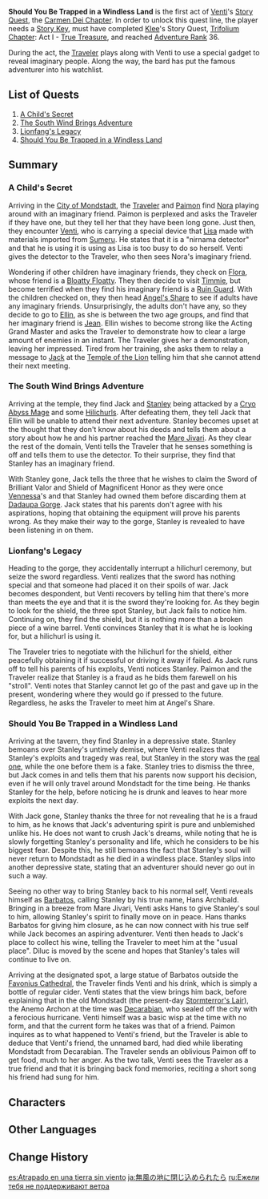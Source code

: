 {{Act Infobox
|image          = Story Card Carmen Dei Chapter Act I.png
|type           = Story
|chapter        = Carmen Dei Chapter
|actNum         = I
|character      = Venti
|ARReq          = 36
|keyReq         = 1
|storyQuestReq  = [[Trifolium Chapter]]: Act I - [[True Treasure]]
}}
'''Should You Be Trapped in a Windless Land''' is the first act of [[Venti]]'s [[Story Quest]], the [[Carmen Dei Chapter]]. In order to unlock this quest line, the player needs a [[Story Key]], must have completed [[Klee]]'s Story Quest, [[Trifolium Chapter]]: Act I - [[True Treasure]], and reached [[Adventure Rank]] 36.

During the act, the [[Traveler]] plays along with Venti to use a special gadget to reveal imaginary people. Along the way, the bard has put the famous adventurer into his watchlist.

==List of Quests==
#[[A Child's Secret]]
#[[The South Wind Brings Adventure]]
#[[Lionfang's Legacy]]
#[[Should You Be Trapped in a Windless Land (Quest)|Should You Be Trapped in a Windless Land]]

==Summary==
===A Child's Secret===
Arriving in the [[City of Mondstadt]], the [[Traveler]] and [[Paimon]] find [[Nora]] playing around with an imaginary friend. Paimon is perplexed and asks the Traveler if they have one, but they tell her that they have been long gone. Just then, they encounter [[Venti]], who is carrying a special device that [[Lisa]] made with materials imported from [[Sumeru]]. He states that it is a "nirnama detector" and that he is using it is using as Lisa is too busy to do so herself. Venti gives the detector to the Traveler, who then sees Nora's imaginary friend.

Wondering if other children have imaginary friends, they check on [[Flora]], whose friend is a [[Bloatty Floatty]]. They then decide to visit [[Timmie]], but become terrified when they find his imaginary friend is a [[Ruin Guard]]. With the children checked on, they then head [[Angel's Share]] to see if adults have any imaginary friends. Unsurprisingly, the adults don't have any, so they decide to go to [[Ellin]], as she is between the two age groups, and find that her imaginary friend is [[Jean]]. Ellin wishes to become strong like the Acting Grand Master and asks the Traveler to demonstrate how to clear a large amount of enemies in an instant. The Traveler gives her a demonstration, leaving her impressed. Tired from her training, she asks them to relay a message to [[Jack]] at the [[Temple of the Lion]] telling him that she cannot attend their next meeting.

===The South Wind Brings Adventure===
Arriving at the temple, they find Jack and [[Stanley]] being attacked by a [[Cryo Abyss Mage]] and some [[Hilichurls]]. After defeating them, they tell Jack that Ellin will be unable to attend their next adventure. Stanley becomes upset at the thought that they don't know about his deeds and tells them about a story about how he and his partner reached the [[Mare Jivari]]. As they clear the rest of the domain, Venti tells the Traveler that he senses something is off and tells them to use the detector. To their surprise, they find that Stanley has an imaginary friend.

With Stanley gone, Jack tells the three that he wishes to claim the Sword of Brilliant Valor and Shield of Magnificent Honor as they were once [[Vennessa]]'s and that Stanley had owned them before discarding them at [[Dadaupa Gorge]]. Jack states that his parents don't agree with his aspirations, hoping that obtaining the equipment will prove his parents wrong. As they make their way to the gorge, Stanley is revealed to have been listening in on them.

===Lionfang's Legacy===
Heading to the gorge, they accidentally interrupt a hilichurl ceremony, but seize the sword regardless. Venti realizes that the sword has nothing special and that someone had placed it on their spoils of war. Jack becomes despondent, but Venti recovers by telling him that there's more than meets the eye and that it is the sword they're looking for. As they begin to look for the shield, the three spot Stanley, but Jack fails to notice him. Continuing on, they find the shield, but it is nothing more than a broken piece of a wine barrel. Venti convinces Stanley that it is what he is looking for, but a hilichurl is using it.

The Traveler tries to negotiate with the hilichurl for the shield, either peacefully obtaining it if successful or driving it away if failed. As Jack runs off to tell his parents of his exploits, Venti notices Stanley. Paimon and the Traveler realize that Stanley is a fraud as he bids them farewell on his "stroll". Venti notes that Stanley cannot let go of the past and gave up in the present, wondering where they would go if pressed to the future. Regardless, he asks the Traveler to meet him at Angel's Share.

===Should You Be Trapped in a Windless Land===
Arriving at the tavern, they find Stanley in a depressive state. Stanley bemoans over Stanley's untimely demise, where Venti realizes that Stanley's exploits and tragedy was real, but Stanley in the story was the [[Real Stanley|real one]], while the one before them is a fake. Stanley tries to dismiss the three, but Jack comes in and tells them that his parents now support his decision, even if he will only travel around Mondstadt for the time being. He thanks Stanley for the help, before noticing he is drunk and leaves to hear more exploits the next day.

With Jack gone, Stanley thanks the three for not revealing that he is a fraud to him, as he knows that Jack's adventuring spirit is pure and unblemished unlike his. He does not want to crush Jack's dreams, while noting that he is slowly forgetting Stanley's personality and life, which he considers to be his biggest fear. Despite this, he still bemoans the fact that Stanley's soul will never return to Mondstadt as he died in a windless place. Stanley slips into another depressive state, stating that an adventurer should never go out in such a way.

Seeing no other way to bring Stanley back to his normal self, Venti reveals himself as [[Barbatos]], calling Stanley by his true name, Hans Archibald. Bringing in a breeze from Mare Jivari, Venti asks Hans to give Stanley's soul to him, allowing Stanley's spirit to finally move on in peace. Hans thanks Barbatos for giving him closure, as he can now connect with his true self while Jack becomes an aspiring adventurer. Venti then heads to Jack's place to collect his wine, telling the Traveler to meet him at the "usual place". Diluc is moved by the scene and hopes that Stanley's tales will continue to live on.

Arriving at the designated spot, a large statue of Barbatos outside the [[Favonius Cathedral]], the Traveler finds Venti and his drink, which is simply a bottle of regular cider. Venti states that the view brings him back, before explaining that in the old Mondstadt (the present-day [[Stormterror's Lair]]), the Anemo Archon at the time was [[Decarabian]], who sealed off the city with a ferocious hurricane. Venti himself was a basic wisp at the time with no form, and that the current form he takes was that of a friend. Paimon inquires as to what happened to Venti's friend, but the Traveler is able to deduce that Venti's friend, the unnamed bard, had died while liberating Mondstadt from Decarabian. The Traveler sends an oblivious Paimon off to get food, much to her anger. As the two talk, Venti sees the Traveler as a true friend and that it is bringing back fond memories, reciting a short song his friend had sung for him.

==Characters==
{{Character Appearances|Should You Be Trapped in a Windless Land|type=Story Quest}}

==Other Languages==
{{Other Languages
|en      = Should You Be Trapped in a Windless Land
|zhs     = 若你困于无风之地
|zhs_rm  = Ruò Nǐ Kùn Yú Wúfēng zhī Dì
|zht     = 若你困於無風之地
|zht_rm  = Ruò Nǐ Kùn Yú Wúfēng zhī Dì
|zh_tl   = If You're Trapped in a Windless Place
|ja      = 無風の地に閉じ込められたら
|ja_rm   = Mufuu no Chi ni Tojikomeraretara
|ja_tl   = When You're Imprisoned in a Windless Ground
|ko      = 바람이 없는 곳에 갇힌다면
|ko_rm   = Baram-i Eomneun Got-e Gachindamyeon
|ko_tl   = If We're Trapped in a Windless Place
|es      = Atrapado en una tierra sin viento
|es_tl   = Trapped in a Windless Land
|fr      = Perdu en un lieu sans vent
|fr_tl   = Lost in a Windless Place
|ru      = Ежели тебя не поддерживают ветра
|ru_tl   = If Winds Don't Support You
|th      = หากติดอยู่ในที่ที่ไร้ลม
|th_rm   = 
|th_tl   = If Stuck in a Windless Place
|vi      = Nếu bạn bị nhốt ở nơi không có gió
|vi_tl   = 
|de      = Im Land ohne Wind
|de_tl   = In a Land Without Wind
|id      = Ketika Engkau Terperangkap di Negeri Tanpa Angin
|id_tl   = When You're Trapped in a Windless Land
|pt      = Se Você Ficasse Preso Numa Terra sem Vento
|pt_tl   = If You Were Trapped In A Windless Land
|tr      = Rüzgarsız Bir Yerde Mahsur Kalmak
|tr_tl   = 
|it      = Prigioniero d'una terra senza vento
|it_tl   = 
}}

==Change History==
{{Change History|1.0}}

[[es:Atrapado en una tierra sin viento]]
[[ja:無風の地に閉じ込められたら]]
[[ru:Ежели тебя не поддерживают ветра]]